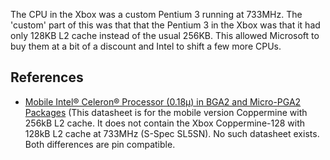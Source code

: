 The CPU in the Xbox was a custom Pentium 3 running at 733MHz. The 'custom' part of this was that that the Pentium 3 in the Xbox was that it had only 128KB L2 cache instead of the usual 256KB. This allowed Microsoft to buy them at a bit of a discount and Intel to shift a few more CPUs{{citation needed}}.

== References ==

* [http://www.intel.com/content/dam/support/us/en/documents/processors/mobile/celeron/sb/28365403.pdf Mobile Intel® Celeron® Processor (0.18μ) in BGA2 and Micro-PGA2 Packages] (This datasheet is for the mobile version Coppermine with 256kB L2 cache. It does not contain the Xbox Coppermine-128 with 128kB L2 cache at 733MHz (S-Spec SL5SN). No such datasheet exists. Both differences are pin compatible.